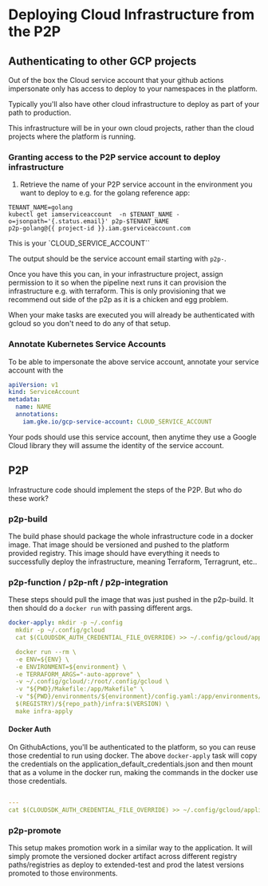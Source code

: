 # Deploying Cloud Infrastructure from the P2P

## Authenticating to other GCP projects

Out of the box the Cloud service account that your github actions impersonate
only has access to deploy to your namespaces in the platform.

Typically you'll also have other cloud infrastructure to deploy as part of your path
to production.

This infrastructure will be in your own cloud projects, rather than the cloud projects
where the platform is running.

### Granting access to the P2P service account to deploy infrastructure

1. Retrieve the name of your P2P service account in the environment you want to deploy to e.g. for the golang reference app:

```shell
TENANT_NAME=golang
kubectl get iamserviceaccount  -n $TENANT_NAME -o=jsonpath='{.status.email}' p2p-$TENANT_NAME
p2p-golang@{{ project-id }}.iam.gserviceaccount.com
```

This is your `CLOUD_SERVICE_ACCOUNT``

The output should be the service account email starting with `p2p-`.

Once you have this you can, in your infrastructure project, assign permission to it so when
the pipeline next runs it can provision the infrastructure e.g. with terraform. This is only provisioning
that we recommend out side of the p2p as it is a chicken and egg problem.

When your make tasks are executed you will already be authenticated with gcloud so you don't need to do any of that setup.

### Annotate Kubernetes Service Accounts

To be able to impersonate the above service account, annotate your service account with the

```yaml
apiVersion: v1
kind: ServiceAccount
metadata:
  name: NAME
  annotations:
    iam.gke.io/gcp-service-account: CLOUD_SERVICE_ACCOUNT
```

Your pods should use this service account, then anytime they use a Google Cloud library they will assume the identity of the service account.

## P2P

Infrastructure code should implement the steps of the P2P. But who do these work?

### p2p-build

The build phase should package the whole infrastructure code in a docker image. That image should be versioned and pushed to the platform provided registry.
This image should have everything it needs to successfully deploy the infrastructure, meaning Terraform, Terragrunt, etc..

### p2p-function / p2p-nft / p2p-integration

These steps should pull the image that was just pushed in the p2p-build. It then should do a `docker run` with passing different args.

```yaml
docker-apply: mkdir -p ~/.config
  mkdir -p ~/.config/gcloud
  cat $(CLOUDSDK_AUTH_CREDENTIAL_FILE_OVERRIDE) >> ~/.config/gcloud/application_default_credentials.json

  docker run --rm \
  -e ENV=${ENV} \
  -e ENVIRONMENT=${environment} \
  -e TERRAFORM_ARGS="-auto-approve" \
  -v ~/.config/gcloud/:/root/.config/gcloud \
  -v "${PWD}/Makefile:/app/Makefile" \
  -v "${PWD}/environments/${environment}/config.yaml:/app/environments/${environment}/config.yaml" \
  $(REGISTRY)/${repo_path}/infra:$(VERSION) \
  make infra-apply
```

#### Docker Auth

On GithubActions, you'll be authenticated to the platform, so you can reuse those credential to run using docker.
The above `docker-apply` task will copy the credentials on the application_default_credentials.json and then mount that as a volume in the docker run, making the commands in the docker use those credentials.

```yaml

---
cat $(CLOUDSDK_AUTH_CREDENTIAL_FILE_OVERRIDE) >> ~/.config/gcloud/application_default_credentials.json
```

### p2p-promote

This setup makes promotion work in a similar way to the application. It will simply promote the versioned docker artifact across different registry paths/registries as deploy to extended-test and prod the latest versions promoted to those environments.

